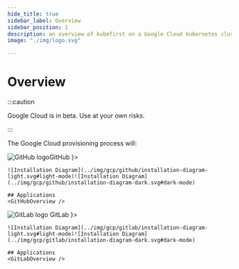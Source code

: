 ```yaml
---
hide_title: true
sidebar_label: Overview
sidebar_position: 1
description: an overview of kubefirst on a Google Cloud kubernetes cluster
image: "./img/logo.svg"

---
```


<CloudBanner cloudImgUrl={config.GCP_LOGO_URL} />

# Overview

:::caution

Google Cloud is in beta. Use at your own risks.

:::

The Google Cloud provisioning process will:
<CommonProvisionProcess firstitem="Create a Kubernetes cluster in Google Cloud."/>

<Tabs groupId="git_provider" defaultValue="github" queryString>
  <TabItem attributes={{ className: styles.github }} value="github" label={ <div className="git-tab"><img src="https://assets.kubefirst.com/console/github.svg" alt="GitHub logo" /><span>GitHub</span></div> }>

    ![Installation Diagram](../img/gcp/github/installation-diagram-light.svg#light-mode)![Installation Diagram](../img/gcp/github/installation-diagram-dark.svg#dark-mode)

    ## Applications
    <GitHubOverview />

  </TabItem>
  <TabItem value="gitlab" attributes={{ className: styles.gitlab }} label={ <div className="git-tab"> <img src="https://assets.kubefirst.com/console/gitlab.svg" alt="GitLab logo" /> <span>GitLab</span></div> }>

    ![Installation Diagram](../img/gcp/gitlab/installation-diagram-light.svg#light-mode)![Installation Diagram](../img/gcp/gitlab/installation-diagram-dark.svg#dark-mode)

    ## Applications
    <GitLabOverview />
  </TabItem>
</Tabs>
